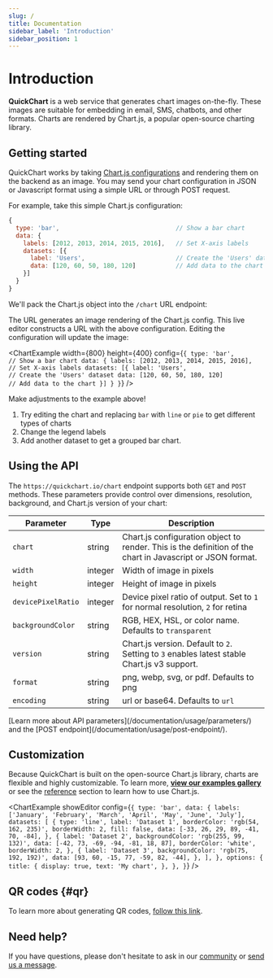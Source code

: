```yaml
---
slug: /
title: Documentation
sidebar_label: 'Introduction'
sidebar_position: 1
---
```


# Introduction


**QuickChart** is a web service that generates chart images on-the-fly. These images are suitable for embedding in email, SMS, chatbots, and other formats. Charts are rendered by Chart.js, a popular open-source charting library.

## Getting started

QuickChart works by taking [Chart.js configurations](https://www.chartjs.org/docs/2.9.4/getting-started/) and rendering them on the backend as an image. You may send your chart configuration in JSON or Javascript format using a simple URL or through POST request.

For example, take this simple Chart.js configuration:

```javascript
{
  type: 'bar',                                // Show a bar chart
  data: {
    labels: [2012, 2013, 2014, 2015, 2016],   // Set X-axis labels
    datasets: [{
      label: 'Users',                         // Create the 'Users' dataset
      data: [120, 60, 50, 180, 120]           // Add data to the chart
    }]
  }
}
```

We'll pack the Chart.js object into the `/chart` URL endpoint:

<CodeWithHighlights
  wrap
  code="**https://quickchart.io/chart?c=**{type:'bar',data:{labels:[2012,2013,2014,2015, 2016],datasets:[{label:'Users',data:[120,60,50,180,120]}]}}"
  link="https://quickchart.io/chart?c={type:%27bar%27,data:{labels:[2012,2013,2014,2015,2016],datasets:[{label:%27Users%27,data:[120,60,50,180,120]}]}}"
/>

The URL generates an image rendering of the Chart.js config. This live editor constructs a URL with the above configuration. Editing the configuration will update the image:

<ChartExample
  width={800}
  height={400}
  config={`{
  type: 'bar',                                // Show a bar chart
  data: {
    labels: [2012, 2013, 2014, 2015, 2016],   // Set X-axis labels
    datasets: [{
      label: 'Users',                         // Create the 'Users' dataset
      data: [120, 60, 50, 180, 120]           // Add data to the chart
    }]
  }
}`}
/>

Make adjustments to the example above!

1. Try editing the chart and replacing `bar` with `line` or `pie` to get different types of charts
2. Change the legend labels
3. Add another dataset to get a grouped bar chart.

## Using the API

The `https://quickchart.io/chart` endpoint supports both `GET` and `POST` methods. These parameters provide control over dimensions, resolution, background, and Chart.js version of your chart:

| Parameter          | Type    | Description                                                                                                |
| ------------------ | ------- | ---------------------------------------------------------------------------------------------------------- |
| `chart`            | string  | Chart.js configuration object to render. This is the definition of the chart in Javascript or JSON format. |
| `width`            | integer | Width of image in pixels                                                                                   |
| `height`           | integer | Height of image in pixels                                                                                  |
| `devicePixelRatio` | integer | Device pixel ratio of output. Set to `1` for normal resolution, `2` for retina                             |
| `backgroundColor`  | string  | RGB, HEX, HSL, or color name. Defaults to `transparent`                                                    |
| `version`          | string  | Chart.js version. Default to `2`. Setting to `3` enables latest stable Chart.js v3 support.                |
| `format`           | string  | png, webp, svg, or pdf. Defaults to png                                                                    |
| `encoding`         | string  | url or base64. Defaults to `url`                                                                           |

<Admonition type="info">
  [Learn more about API parameters](/documentation/usage/parameters/) and the [POST
  endpoint](/documentation/usage/post-endpoint/).
</Admonition>

## Customization

Because QuickChart is built on the open-source Chart.js library, charts are flexible and highly customizable. To learn more, **[view our examples gallery](https://quickchart.io/gallery/)** or see the [reference](/documentation/category/reference/) section to learn how to use Chart.js.

<ChartExample
  showEditor
  config={`{
  type: 'bar',
  data: {
    labels: ['January', 'February', 'March', 'April', 'May', 'June', 'July'],
    datasets: [
      {
        type: 'line',
        label: 'Dataset 1',
        borderColor: 'rgb(54, 162, 235)',
        borderWidth: 2,
        fill: false,
        data: [-33, 26, 29, 89, -41, 70, -84],
      },
      {
        label: 'Dataset 2',
        backgroundColor: 'rgb(255, 99, 132)',
        data: [-42, 73, -69, -94, -81, 18, 87],
        borderColor: 'white',
        borderWidth: 2,
      },
      {
        label: 'Dataset 3',
        backgroundColor: 'rgb(75, 192, 192)',
        data: [93, 60, -15, 77, -59, 82, -44],
      },
    ],
  },
  options: {
    title: {
      display: true,
      text: 'My chart',
    },
  },
}`}
/>

## QR codes \{#qr}

To learn more about generating QR codes, [follow this link](/documentation/qr-codes/).

## Need help?

If you have questions, please don't hesitate to ask in our [community](https://community.quickchart.io) or [send us a message](mailto:support@quickchart.io).
